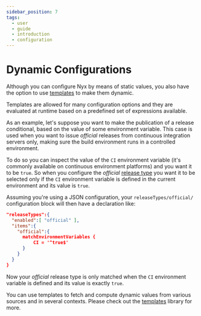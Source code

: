 ```yaml
---
sidebar_position: 7
tags:
  - user
  - guide
  - introduction
  - configuration
---
```


# Dynamic Configurations

Although you can configure Nyx by means of static values, you also have the option to use [templates](../configuration-reference/templates.mdx) to make them dynamic.

Templates are allowed for many configuration options and they are evaluated at runtime based on a predefined set of expressions available.

As an example, let's suppose you want to make the publication of a release conditional, based on the value of some environment variable. This case is used when you want to issue *official* releases from continuous integration servers only, making sure the build environment runs in a controlled environment.

To do so you can inspect the value of the `CI` environment variable (it's commonly available on continuous environment platforms) and you want it to be `true`. So when you configure the *official* [release type](../configuration-reference/release-types.mdx) you want it to be selected only if the `CI` environment variable is defined in the current environment and its value is `true`.

Assuming you're using a JSON configuration, your `releaseTypes/official/` configuration block will then have a declaration like:

```json
"releaseTypes":{
  "enabled":[ "official" ],
  "items":{
    "official":{
      matchEnvironmentVariables {
          CI = '^true$'
      }
    }
  }
}
```

Now your *official* release type is only matched when the `CI` environment variable is defined and its value is exactly `true`.

You can use templates to fetch and compute dynamic values from various sources and in several contexts. Please check out the [templates](../configuration-reference/templates.mdx) library for more.
